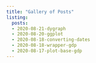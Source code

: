 ```yaml
---
title: "Gallery of Posts"
listing:
  posts:
  - 2020-08-21-dygraph
  - 2020-08-20-ggplot
  - 2020-08-18-converting-dates
  - 2020-08-18-wrapper-gdp
  - 2020-08-17-plot-base-gdp
---
```

